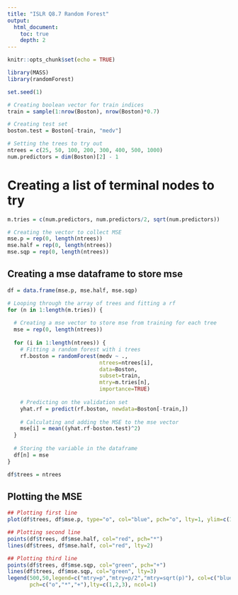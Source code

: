 ```yaml
---
title: "ISLR Q8.7 Random Forest"
output:
  html_document:
    toc: true
    depth: 2           
---
```


```r
knitr::opts_chunk$set(echo = TRUE)
```

```r
library(MASS)
library(randomForest)
```


```r
set.seed(1)

# Creating boolean vector for train indices
train = sample(1:nrow(Boston), nrow(Boston)*0.7)

# Creating test set
boston.test = Boston[-train, "medv"]

# Setting the trees to try out
ntrees = c(25, 50, 100, 200, 300, 400, 500, 1000)
num.predictors = dim(Boston)[2] - 1
```


# Creating a list of terminal nodes to try
```r
m.tries = c(num.predictors, num.predictors/2, sqrt(num.predictors))

# Creating the vector to collect MSE
mse.p = rep(0, length(ntrees))
mse.half = rep(0, length(ntrees))
mse.sqp = rep(0, length(ntrees))
```


## Creating a mse dataframe to store mse
```r
df = data.frame(mse.p, mse.half, mse.sqp)

# Looping through the array of trees and fitting a rf
for (n in 1:length(m.tries)) {
  
  # Creating a mse vector to store mse from training for each tree
  mse = rep(0, length(ntrees))
  
  for (i in 1:length(ntrees)) {
    # Fitting a random forest with i trees
    rf.boston = randomForest(medv ~ ., 
                             ntrees=ntrees[i],
                             data=Boston, 
                             subset=train,
                             mtry=m.tries[n],
                             importance=TRUE)
              
    # Predicting on the validation set
    yhat.rf = predict(rf.boston, newdata=Boston[-train,])
              
    # Calculating and adding the MSE to the mse vector
    mse[i] = mean((yhat.rf-boston.test)^2)
  }
  
  # Storing the variable in the dataframe
  df[n] = mse  
}

df$trees = ntrees
```


## Plotting the MSE
```r
## Plotting first line
plot(df$trees, df$mse.p, type="o", col="blue", pch="o", lty=1, ylim=c(10,50))

## Plotting second line
points(df$trees, df$mse.half, col="red", pch="*")
lines(df$trees, df$mse.half, col="red", lty=2)

## Plotting third line
points(df$trees, df$mse.sqp, col="green", pch="+")
lines(df$trees, df$mse.sqp, col="green", lty=3)
legend(500,50,legend=c("mtry=p","mtry=p/2","mtry=sqrt(p)"), col=c("blue","red","black"),
       pch=c("o","*","+"),lty=c(1,2,3), ncol=1)

```


